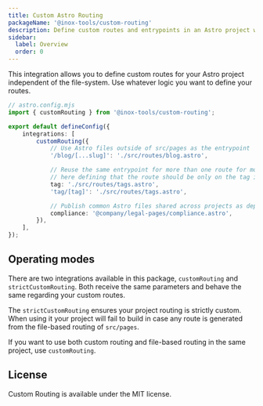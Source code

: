 ```yaml
---
title: Custom Astro Routing
packageName: '@inox-tools/custom-routing'
description: Define custom routes and entrypoints in an Astro project without relying on the file-based routing.
sidebar:
  label: Overview
  order: 0
---
```


This integration allows you to define custom routes for your Astro project independent of the file-system. Use whatever logic you want to define your routes.


<InstallCmd />

```ts
// astro.config.mjs
import { customRouting } from '@inox-tools/custom-routing';

export default defineConfig({
	integrations: [
		customRouting({
			// Use Astro files outside of src/pages as the entrypoint
			'/blog/[...slug]': './src/routes/blog.astro',

			// Reuse the same entrypoint for more than one route for more precise control
			// here defining that the route should be only on the tag index and with a single segment
			tag: './src/routes/tags.astro',
			'tag/[tag]': './src/routes/tags.astro',

			// Publish common Astro files shared across projects as dependencies and use them here
			compliance: '@company/legal-pages/compliance.astro',
		}),
	],
});
```

## Operating modes

There are two integrations available in this package, `customRouting` and `strictCustomRouting`.
Both receive the same parameters and behave the same regarding your custom routes.

The `strictCustomRouting` ensures your project routing is strictly custom. When using it your project will
fail to build in case any route is generated from the file-based routing of `src/pages`.

If you want to use both custom routing and file-based routing in the same project, use `customRouting`.

## License

Custom Routing is available under the MIT license.
